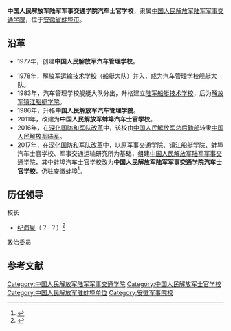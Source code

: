 {{高校
|名称    =中国人民解放军陆军军事交通学院汽车士官学校
|外文名  =
|图像    =[[File:China_Emblem_PLA.svg|200px]]
|图像说明=
|校训    =
|建校    =2017年
|闭校    =
|类型    =军事高校
|校长    =
|院长    =
|书记    =
|教师    =
|职工    =
|学生    =
|地址    ={{CHN}}[[安徽省|安徽省]][[蚌埠市|蚌埠市]][[禹会区|禹会区]]燕山路与迎河路交口
|校园环境=
|面积    =
|代表色  =
|隶属    =
|邮编    =
|电话    =
|网站    =
|标志    =
|脚注    =
}}

'''中国人民解放军陆军军事交通学院汽车士官学校'''，隶属[[中国人民解放军陆军军事交通学院|中国人民解放军陆军军事交通学院]]，位于[[安徽省|安徽省]][[蚌埠市|蚌埠市]]。

==沿革==
*1977年，创建'''中国人民解放军汽车管理学校'''。
{{参见|解放军运输技术学校}}
*1978年，[[解放军运输技术学校|解放军运输技术学校]]（船艇大队）并入，成为汽车管理学校舰艇大队。
*1983年，汽车管理学校舰艇大队分出，升格建立[[陆军船艇技术学校|陆军船艇技术学校]]，后为[[解放军镇江船艇学院|解放军镇江船艇学院]]。
*1986年，升格'''中国人民解放军汽车管理学院'''。
*2011年，改建为'''中国人民解放军蚌埠汽车士官学校'''。
*2016年，在[[深化国防和军队改革|深化国防和军队改革]]中，该校由[[中国人民解放军总后勤部|中国人民解放军总后勤部]]转隶[[中国人民解放军陆军|中国人民解放军陆军]]。
*2017年，在[[深化国防和军队改革|深化国防和军队改革]]中，以原军事交通学院、镇江船艇学院、蚌埠汽车士官学校、军事交通运输研究所为基础，组建[[中国人民解放军陆军军事交通学院|中国人民解放军陆军军事交通学院]]，其中蚌埠汽车士官学校改为'''中国人民解放军陆军军事交通学院汽车士官学校'''，仍驻安徽蚌埠<ref name=xunli>{{Cite web|url =  http://www.81.cn/jwgz/2017-06/09/content_7634762.htm|title =  2017军校巡礼第十九站：陆军军事交通学院（附报考指南）|author =  |date =  2017-06-09|publisher =  中国军网|language =  |accessdate =  |quote =  |archive-url =  https://web.archive.org/web/20170611204743/http://www.81.cn/jwgz/2017-06/09/content_7634762.htm|archive-date =  2017-06-11|dead-url =  yes}}</ref>。

==历任领导==
{{col-begin}}
{{col-2}}
;校长
*[[纪海泉|纪海泉]]（？-？）<ref>{{cite web|publisher=澎湃新闻|title=纪海泉任军队和武警部队全面停止有偿服务办公室副参谋长|accessdate=2016-09-04|url=http://www.thepaper.cn/newsDetail_forward_1497707|archive-url=https://web.archive.org/web/20160814163500/http://www.thepaper.cn/newsDetail_forward_1497707|archive-date=2016-08-14|dead-url=yes}}</ref>

{{col-2}}
;政治委员

{{col-end}}
== 参考文献 ==
{{Reflist}}
{{安徽高等院校}}
{{军事教育小作品}}
[[Category:中国人民解放军陆军军事交通学院|Category:中国人民解放军陆军军事交通学院]]
[[Category:中国人民解放军士官学校|Category:中国人民解放军士官学校]]
[[Category:中国人民解放军驻蚌埠单位|Category:中国人民解放军驻蚌埠单位]]
[[Category:安徽军事院校|Category:安徽军事院校]]